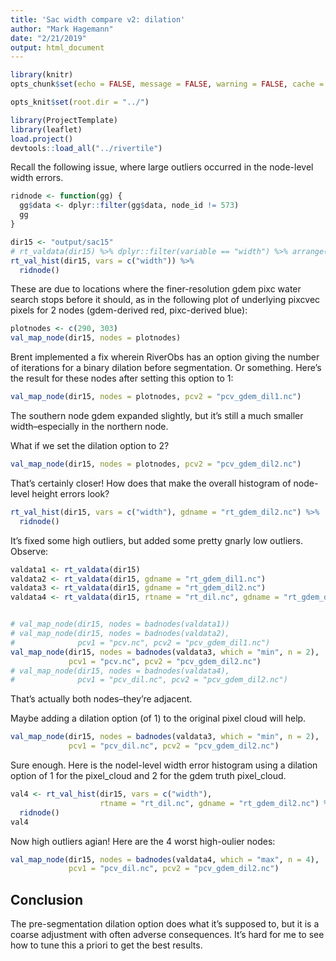 ```yaml
---
title: 'Sac width compare v2: dilation'
author: "Mark Hagemann"
date: "2/21/2019"
output: html_document
---
```


```r
library(knitr)
opts_chunk$set(echo = FALSE, message = FALSE, warning = FALSE, cache = TRUE)

opts_knit$set(root.dir = "../")
```

```r
library(ProjectTemplate)
library(leaflet)
load.project()
devtools::load_all("../rivertile")
```

Recall the following issue, where large outliers occurred in the node-level width errors. 


```r
ridnode <- function(gg) {
  gg$data <- dplyr::filter(gg$data, node_id != 573)
  gg
}

dir15 <- "output/sac15"
# rt_valdata(dir15) %>% dplyr::filter(variable == "width") %>% arrange(pixc_err)
rt_val_hist(dir15, vars = c("width")) %>% 
  ridnode()
```

These are due to locations where the finer-resolution gdem pixc water search stops before it should, as in the following plot of underlying pixcvec pixels for 2 nodes (gdem-derived red, pixc-derived blue):


```r
plotnodes <- c(290, 303)
val_map_node(dir15, nodes = plotnodes)
```

Brent implemented a fix wherein RiverObs has an option giving the number of iterations for a binary dilation before segmentation. Or something. Here's the result for these nodes after setting this option to 1:

```r
val_map_node(dir15, nodes = plotnodes, pcv2 = "pcv_gdem_dil1.nc")
```

The southern node gdem expanded slightly, but it's still a much smaller width--especially in the northern node. 

What if we set the dilation option to 2?

```r
val_map_node(dir15, nodes = plotnodes, pcv2 = "pcv_gdem_dil2.nc")
```

That's certainly closer! How does that make the overall histogram of node-level height errors look?

```r
rt_val_hist(dir15, vars = c("width"), gdname = "rt_gdem_dil2.nc") %>% 
  ridnode()

```

It's fixed some high outliers, but added some pretty gnarly low outliers. Observe:

```r
valdata1 <- rt_valdata(dir15)
valdata2 <- rt_valdata(dir15, gdname = "rt_gdem_dil1.nc")
valdata3 <- rt_valdata(dir15, gdname = "rt_gdem_dil2.nc")
valdata4 <- rt_valdata(dir15, rtname = "rt_dil.nc", gdname = "rt_gdem_dil2.nc")


# val_map_node(dir15, nodes = badnodes(valdata1))
# val_map_node(dir15, nodes = badnodes(valdata2), 
#              pcv1 = "pcv.nc", pcv2 = "pcv_gdem_dil1.nc")
val_map_node(dir15, nodes = badnodes(valdata3, which = "min", n = 2), 
             pcv1 = "pcv.nc", pcv2 = "pcv_gdem_dil2.nc")
# val_map_node(dir15, nodes = badnodes(valdata4), 
#              pcv1 = "pcv_dil.nc", pcv2 = "pcv_gdem_dil2.nc")
```

That's actually both nodes--they're adjacent. 

Maybe adding a dilation option (of 1) to the original pixel cloud will help. 

```r
val_map_node(dir15, nodes = badnodes(valdata3, which = "min", n = 2),
             pcv1 = "pcv_dil.nc", pcv2 = "pcv_gdem_dil2.nc")
```

Sure enough. Here is the nodel-level width error histogram using a dilation option of 1 for the pixel_cloud and 2 for the gdem truth pixel_cloud. 


```r
val4 <- rt_val_hist(dir15, vars = c("width"), 
                    rtname = "rt_dil.nc", gdname = "rt_gdem_dil2.nc") %>% 
  ridnode()
val4
```

Now high outliers agian! Here are the 4 worst high-oulier nodes:

```r
val_map_node(dir15, nodes = badnodes(valdata4, which = "max", n = 4),
             pcv1 = "pcv_dil.nc", pcv2 = "pcv_gdem_dil2.nc")
```


## Conclusion

The pre-segmentation dilation option does what it's supposed to, but it is a coarse adjustment with often adverse consequences. It's hard for me to see how to tune this a priori to get the best results. 
